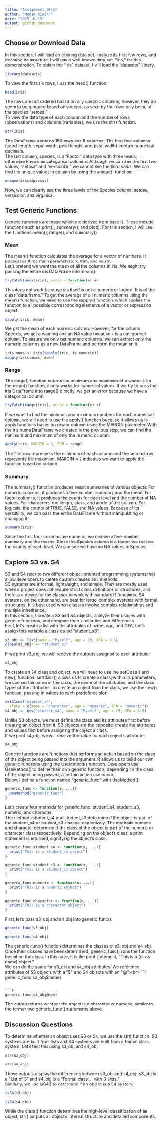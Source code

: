 ```yaml
---
title: "Assignment_07\n"
author: "Megan Xiao\n"
date: "2025-10-13"
output: github_document
---
```


## Choose or Download Data

In this section, I will load an existing data set, analyze its first few rows, and describe its structure. I will use a well-known data set, "iris," for this demonstration. To obtain the "iris" dataset, I will load the "datasets" library.<br>

```r
library(datasets)
```
To view the first six rows, I use the head() function:<br>
```r
head(iris)
```
The rows are not ordered based on any specific columns; however, they do seem to be grouped based on species, as seen by the rows only being of the species "setosa."<br>
To view the data type of each column and the number of rows (observations) and columns (variables), we use the str() function:<br>

```r
str(iris)
```
The DataFrame contains 150 rows and 5 columns. The first four columns (sepal length, sepal width, petal length, and petal width) contain numerical decimals. <br>
The last column, species, is a "Factor" data type with three levels; otherwise known as categorical columns. Although we can see the first two values, "setosa" and "versicolor," we cannot see the third value. We can find the unique values in column by using the unique() function:<br>

```r
unique(iris$Species)
```
Now, we can clearly see the three levels of the Species column: setosa, versicolor, and virginica.<br>

## Test Generic Functions
Generic functions are those which are derived from base R. These include functions such as print(), summary(), and plot(). For this section, I will use the functions mean(), range(), and summary().<br>

### Mean
The mean() function calculates the average for a vector of numbers. It possesses three main parameters: x, trim, and na.rm.<br>
Let's pretend we want the mean of all the columns in iris. We might try passing the entire iris DataFrame into mean():<br>
```r
tryCatch(mean(iris), error = function(e) e)
```
This does not work because iris itself is not a numeric or logical. It is of the class "data.frame." To get the average of all numeric columns using the mean() function, we need to use the sapply() function, which applies the function to all possible corresponding elements of a vector or expression object.<br>

```r
sapply(iris, mean)
```
We get the mean of each numeric column. However, for the column Species, we get a warning and an NA value because it is a categorical column. To ensure we only get numeric columns, we can extract only the numeric columns as a new DataFrame and perform the mean on it.<br>
```r
iris.nums <- iris[sapply(iris, is.numeric)]
sapply(iris.nums, mean)

```

### Range
The range() function returns the minimum and maximum of a vector. Like the mean() function, it only works for numerical values. If we try to pass the iris DataFrame into range() directly, we get an error because we have a categorical column.<br>
```r
tryCatch(range(iris), error = function(e) e)
```
If we want to find the minimum and maximum numbers for each numerical column, we will need to use the apply() function because it allows us to apply functions based on row or column using the MARGIN parameter. With the iris.nums DataFrame we created in the previous step, we can find the minimum and maximum of only the numeric column:<br>
```r
apply(iris, MARGIN = 2, FUN = range)
```
The first row represents the minimum of each column and the second row represents the maximum. MARGIN = 2 indicates we want to apply the function based on column.<br>

### Summary
The summary() function produces result summaries of various objects. For numeric columns, it produces a five-number summary and the mean. For factor columns, it produces the counts for each level and the number of NA values. For characters, the length, class, and mode of the column. For logicals, the counts of TRUE, FALSE, and NA values.
Because of its versatility, we can pass the entire DataFrame without manipulating or changing it:<br>

```r
summary(iris)
```
Since the first four columns are numeric, we receive a five-number summary and the means. Since the Species column is a factor, we receive the counts of each level. We can see we have no NA values in Species.<br>

## Explore S3 vs. S4
S3 and S4 refer to two different object-oriented programming systems that allow developers to create custom classes and methods. <br>
S3 systems are informal, lightweight, and simple. They are mostly used when a project does not require strict class definitions or structures, and there is a desire for the classes to work with standard R functions. S4 systems, on the other hand, are best for large, complex systems with formal structures. It is best used when classes involve complex relationships and multiple inheritance.<br>
In this section, I create a S3 and S4 objects, analyze their usages with generic functions, and compare their similarities and differences.<br>
First, let's create a list with the attributes of name, age, and GPA. Let's assign this variable a class called "student_s3":<br>
```r
s3_obj <- list(name = "Myself", age = 29, GPA = 3.5)
class(s3_obj) <- "student_s3"
```
If we print s3_obj, we will receive the outputs assigned to each attribute:<br>
```r
s3_obj
```
To create an S4 class and object, we will need to use the setClass() and new() function. setClass() allows us to create a class; within its parameters, we can set the name of the class, the name of the attributes, and the class types of the attributes. To create an object from the class, we use the new() function, passing in values to each predefined slot:<br>
```r
setClass("student_s4",
  slots = c(name = "character", age = "numeric", GPA = "numeric"))
s4_obj <- new("student_s4", name = "Myself", age = 29, GPA = 3.5)
```
Unlike S3 objects, we must define the class and its attributes first before creating an object from it. S3 objects are the opposite; create the attributes and values first before assigning the object a class.<br>
If we print s4_obj, we will receive the value for each object's attribute:<br>
```r
s4_obj
```
Generic functions are functions that performs an action based on the class of the object being passed into the argument. R allows us to build our own generic functions using the UseMethod() function. Developers use UseMethod() to define their own generic function; depending on the class of the object being passed, a certain action can occur.<br>
Below, I define a function named "generic_func" with UseMethod():<br>
```r
generic_func <- function(x, ...){
  UseMethod("generic_func")
}
```
Let's create four methods for generic_func: student_s4, student_s3, numeric, and character.<br> 
The methods student_s4 and student_s3 determine if the object is part of the student_s4 or student_s3 classes respectively. The methods numeric and character determine if the class of the object is part of the numeric or character class respectively. Depending on the object's class, a print statement is returned, signifying the object's class.<br>

```r
generic_func.student_s4 <- function(x, ...){
  print("This is a student_s4 object")
}

generic_func.student_s3 <- function(x, ...){
  print("This is a student_s3 object")
}

generic_func.numeric <- function(x, ...){
  print("This is a numeric object")
}

generic_func.character <- function(x, ...){
  print("This is a character object")
}
```
First, let's pass s3_obj and s4_obj into generic_func():
```r
generic_func(s3_obj)
```
```r
generic_func(s4_obj)
```
The generic_func() function determines the classes of s3_obj and s4_obj. Once their classes have been determined, generic_func() runs the function based on the class. In this case, it is the print statement, "This is a (class name) object."<br>
We can do the same for s3_obj and s4_obj attributes. We reference attributes of S3 objects with a "$" and S4 objects with an "@":<br>
```r
generic_func(s3_obj$name)
```

```r
generic_func(s4_obj@age)
```
The output returns whether the object is a character or numeric, similar to the former two generic_func() statements above.<br>

## Discussion Questions
To determine whether an object uses S3 or S4, we use the str() function. S3 systems are built from lists and S4 systems are built from a formal class system. Let's test this using s3_obj and s4_obj:<br>
```r
str(s3_obj)
```

```r
str(s4_obj)
```

These outputs display the differences between s3_obj and s4_obj: s3_obj is a "List of 3" and s4_obj is a "Formal class ... with 3 slots."<br>
Similarly, we use isS4() to determine if an object is a S4 system:<br>
```r
isS4(s3_obj)
```

```r
isS4(s4_obj)
```
While the class() function determines the high-level classification of an object, str() outputs an object's internal structure and detailed components.<br>
